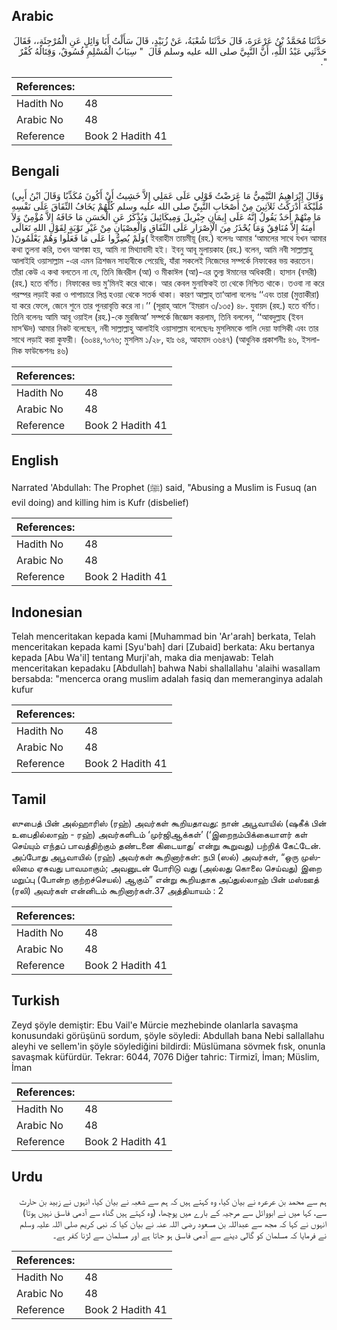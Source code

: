 ## Arabic


<div dir="rtl" lang="ar" style={{fontSize:'larger',backgroundColor:'#f8f9fa',padding:20}}>
حَدَّثَنَا مُحَمَّدُ بْنُ عَرْعَرَةَ، قَالَ حَدَّثَنَا شُعْبَةُ، عَنْ زُبَيْدٍ، قَالَ سَأَلْتُ أَبَا وَائِلٍ عَنِ الْمُرْجِئَةِ،، فَقَالَ حَدَّثَنِي عَبْدُ اللَّهِ، أَنَّ النَّبِيَّ صلى الله عليه وسلم قَالَ ‏ "‏ سِبَابُ الْمُسْلِمِ فُسُوقٌ، وَقِتَالُهُ كُفْرٌ ‏"‏‏.‏
</div>
<div style={{backgroundColor:'#f8f9fa',padding:20, marginBottom: 10}}><table> <thead> <tr> <th>References:</th> <th></th> </tr> </thead> <tbody><tr><td>Hadith No</td><td>48</td></tr><tr><td>Arabic No</td><td>48</td></tr><tr><td>Reference</td><td>Book 2 Hadith 41</td></tr></tbody></table></div>

## Bengali


<div dir="ltr" lang="bn" style={{fontSize:'larger',backgroundColor:'#f8f9fa',padding:20}}>
(وَقَالَ إِبْرَاهِيمُ التَّيْمِيُّ مَا عَرَضْتُ قَوْلِي عَلَى عَمَلِي إِلاَّ خَشِيتُ أَنْ أَكُونَ مُكَذِّبًا وَقَالَ ابْنُ أَبِي مُلَيْكَةَ أَدْرَكْتُ ثَلاَثِينَ مِنْ أَصْحَابِ النَّبِيِّ صلى الله عليه وسلم كُلُّهُمْ يَخَافُ النِّفَاقَ عَلَى نَفْسِهِ مَا مِنْهُمْ أَحَدٌ يَقُولُ إِنَّهُ عَلَى إِيمَانِ جِبْرِيلَ وَمِيكَائِيلَ وَيُذْكَرُ عَنِ الْحَسَنِ مَا خَافَهُ إِلاَّ مُؤْمِنٌ وَلاَ أَمِنَهُ إِلاَّ مُنَافِقٌ وَمَا يُحْذَرُ مِنَ الْإِصْرَارِ عَلَى النِّفَاقِ وَالْعِصْيَانِ مِنْ غَيْرِ تَوْبَةٍ لِقَوْلِ اللهِ تَعَالَى )وَلَمْ يُصِرُّوا عَلَى مَا فَعَلُوا وَهُمْ يَعْلَمُونَ( ইবরাহীম তায়মীয়ূ (রহ.) বলেনঃ আমার ‘আমলের সাথে যখন আমার কথা তুলনা করি, তখন আশঙ্কা হয়, আমি না মিথ্যাবাদী হই। ইবনু আবূ মুলায়কাহ (রহ.) বলেন, আমি নবী সাল্লাল্লাহু আলাইহি ওয়াসাল্লাম -এর এমন ত্রিশজন সাহাবীকে পেয়েছি, যাঁরা সকলেই নিজেদের সম্পর্কে নিফাকের ভয় করতেন। তাঁরা কেউ এ কথা বলতেন না যে, তিনি জিবরীল (আ) ও মীকাঈল (আ)-এর তুল্য ঈমানের অধিকারী। হাসান (বসরী) (রহ.) হতে বর্ণিত। নিফাকের ভয় মু’মিনই করে থাকে। আর কেবল মুনাফিকই তা থেকে নিশ্চিত থাকে। তওবা না করে পরস্পর লড়াই করা ও পাপাচারে লিপ্ত হওয়া থেকে সতর্ক থাকা। কারণ আল্লাহ্ তা‘আলা বলেনঃ ‘‘এবং তারা (মুত্তাকীরা) যা করে ফেলে, জেনে শুনে তার পুনরাবৃত্তি করে না।’’ (সূরাহ্ আলে ‘ইমরান ৩/১৩৫) ৪৮. যুবায়দ (রহ.) হতে বর্ণিত। তিনি বলেনঃ আমি আবূ ওয়াইল (রহ.)-কে মুরজিআ’ সম্পর্কে জিজ্ঞেস করলাম, তিনি বললেন, ‘‘আবদুল্লাহ (ইবন মাস‘ঊদ) আমার নিকট বলেছেন, নবী সাল্লাল্লাহু আলাইহি ওয়াসাল্লাম বলেছেনঃ মুসলিমকে গালি দেয়া ফাসিকী এবং তার সাথে লড়াই করা কুফরী। (৬০৪৪,৭০৭৬; মুসলিম ১/২৮, হাঃ ৬৪, আহমাদ ৩৬৪৭) (আধুনিক প্রকাশনীঃ ৪৬, ইসলামিক ফাউন্ডেশনঃ ৪৬)
</div>
<div style={{backgroundColor:'#f8f9fa',padding:20, marginBottom: 10}}><table> <thead> <tr> <th>References:</th> <th></th> </tr> </thead> <tbody><tr><td>Hadith No</td><td>48</td></tr><tr><td>Arabic No</td><td>48</td></tr><tr><td>Reference</td><td>Book 2 Hadith 41</td></tr></tbody></table></div>

## English


<div dir="ltr" lang="en" style={{fontSize:'larger',backgroundColor:'#f8f9fa',padding:20}}>
Narrated 'Abdullah: The Prophet (ﷺ) said, "Abusing a Muslim is Fusuq (an evil doing) and killing him is Kufr (disbelief)
</div>
<div style={{backgroundColor:'#f8f9fa',padding:20, marginBottom: 10}}><table> <thead> <tr> <th>References:</th> <th></th> </tr> </thead> <tbody><tr><td>Hadith No</td><td>48</td></tr><tr><td>Arabic No</td><td>48</td></tr><tr><td>Reference</td><td>Book 2 Hadith 41</td></tr></tbody></table></div>

## Indonesian


<div dir="ltr" lang="id" style={{fontSize:'larger',backgroundColor:'#f8f9fa',padding:20}}>
Telah menceritakan kepada kami [Muhammad bin 'Ar'arah] berkata, Telah menceritakan kepada kami [Syu'bah] dari [Zubaid] berkata: Aku bertanya kepada [Abu Wa'il] tentang Murji'ah, maka dia menjawab: Telah menceritakan kepadaku [Abdullah] bahwa Nabi shallallahu 'alaihi wasallam bersabda: "mencerca orang muslim adalah fasiq dan memeranginya adalah kufur
</div>
<div style={{backgroundColor:'#f8f9fa',padding:20, marginBottom: 10}}><table> <thead> <tr> <th>References:</th> <th></th> </tr> </thead> <tbody><tr><td>Hadith No</td><td>48</td></tr><tr><td>Arabic No</td><td>48</td></tr><tr><td>Reference</td><td>Book 2 Hadith 41</td></tr></tbody></table></div>

## Tamil


<div dir="ltr" lang="ta" style={{fontSize:'larger',backgroundColor:'#f8f9fa',padding:20}}>
ஸுபைத் பின் அல்ஹாரிஸ் (ரஹ்) அவர்கள் கூறியதாவது: நான் அபூவாயில் (ஷகீக் பின் உபைதில்லாஹ் - ரஹ்) அவர்களிடம் ‘முர்ஜிஆக்கள்’ (‘இறைநம்பிக்கையாளர் கள் செய்யும் எந்தப் பாவத்திற்கும் தண்டனை கிடையாது’ என்று கூறுவது) பற்றிக் கேட்டேன். அப்போது அபூவாயில் (ரஹ்) அவர்கள் கூறினார்கள்: நபி (ஸல்) அவர்கள், “ஒரு முஸ்லிமை ஏசுவது பாவமாகும்; அவனுடன் போரிடு வது (அல்லது கொலை செய்வது) இறை மறுப்பு (போன்ற குற்றச்செயல்) ஆகும்” என்று கூறியதாக அப்துல்லாஹ் பின் மஸ்ஊத் (ரலி) அவர்கள் என்னிடம் கூறினார்கள்.37 அத்தியாயம் : 2
</div>
<div style={{backgroundColor:'#f8f9fa',padding:20, marginBottom: 10}}><table> <thead> <tr> <th>References:</th> <th></th> </tr> </thead> <tbody><tr><td>Hadith No</td><td>48</td></tr><tr><td>Arabic No</td><td>48</td></tr><tr><td>Reference</td><td>Book 2 Hadith 41</td></tr></tbody></table></div>

## Turkish


<div dir="ltr" lang="tr" style={{fontSize:'larger',backgroundColor:'#f8f9fa',padding:20}}>
Zeyd şöyle demiştir: Ebu Vail'e Mürcie mezhebinde olanlarla savaşma konusundaki görüşünü sordum, şöyle söyledi: Abdullah bana Nebi sallallahu aleyhi ve sellem'in şöyle söylediğini bildirdi: Müslümana sövmek fısk, onunla savaşmak küfürdür. Tekrar: 6044, 7076 Diğer tahric: Tirmizî, İman; Müslim, İman
</div>
<div style={{backgroundColor:'#f8f9fa',padding:20, marginBottom: 10}}><table> <thead> <tr> <th>References:</th> <th></th> </tr> </thead> <tbody><tr><td>Hadith No</td><td>48</td></tr><tr><td>Arabic No</td><td>48</td></tr><tr><td>Reference</td><td>Book 2 Hadith 41</td></tr></tbody></table></div>

## Urdu


<div dir="rtl" lang="ur" style={{fontSize:'larger',backgroundColor:'#f8f9fa',padding:20}}>
ہم سے محمد بن عرعرہ نے بیان کیا، وہ کہتے ہیں کہ ہم سے شعبہ نے بیان کیا، انہوں نے زبید بن حارث سے، کہا میں نے ابووائل سے مرجیہ کے بارے میں پوچھا، (وہ کہتے ہیں گناہ سے آدمی فاسق نہیں ہوتا) انہوں نے کہا کہ مجھ سے عبداللہ بن مسعود رضی اللہ عنہ نے بیان کیا کہ نبی کریم صلی اللہ علیہ وسلم نے فرمایا کہ مسلمان کو گالی دینے سے آدمی فاسق ہو جاتا ہے اور مسلمان سے لڑنا کفر ہے۔
</div>
<div style={{backgroundColor:'#f8f9fa',padding:20, marginBottom: 10}}><table> <thead> <tr> <th>References:</th> <th></th> </tr> </thead> <tbody><tr><td>Hadith No</td><td>48</td></tr><tr><td>Arabic No</td><td>48</td></tr><tr><td>Reference</td><td>Book 2 Hadith 41</td></tr></tbody></table></div>